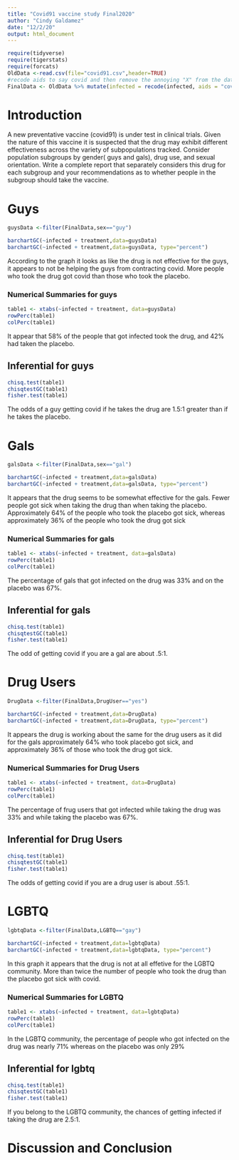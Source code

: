 ```yaml
---
title: "Covid91 vaccine study Final2020"
author: "Cindy Galdamez"
date: "12/2/20"
output: html_document
---
```


```r
require(tidyverse)
require(tigerstats)
require(forcats)
OldData <-read.csv(file="covid91.csv",header=TRUE)
#recode aids to say covid and then remove the annoying "X" from the dataframe
FinalData <- OldData %>% mutate(infected = recode(infected, aids = "covid", none = "OK" )) %>% select(-one_of("X"))
```

# Introduction

<!--In this section you explain what you are trying to show.  Where did the data come from?  What is the research or other question you are trying to answer?.  If you skimp in this section expect to be marked down in your grade. Paint a picture of the project a couple of paragraphs is expected!-->

A new  preventative vaccine (covid91) is under test in clinical trials. Given the nature of this vaccine it is suspected that the drug may exhibit different effectiveness across the variety of subpopulations tracked. Consider population subgroups by gender( guys and gals), drug use, and sexual orientation. Write a complete report that separately considers this drug for each subgroup and your recommendations as to whether people in the subgroup should take the vaccine.

# Guys
```r
guysData <-filter(FinalData,sex=="guy")
```
```r
barchartGC(~infected + treatment,data=guysData)
barchartGC(~infected + treatment,data=guysData, type="percent")

```

According to the graph it looks as like the drug is not effective for the guys, it appears to not be helping the guys from contracting covid. More people who took the drug got covid than those who took the placebo.

### Numerical Summaries for guys

```r
table1 <- xtabs(~infected + treatment, data=guysData)
rowPerc(table1)
colPerc(table1)
```

It appear that 58% of the people that got infected took the drug, and 42% had taken the placebo.

## Inferential for guys

```r
chisq.test(table1)
chisqtestGC(table1)
fisher.test(table1)
```

The odds of a guy getting covid if he takes the drug are 1.5:1 greater than if he takes the placebo.

<!--Decide on your methods:  use "variable analysis" or other appropriate descriptors.  Make sure to choose at least one graphical method and at least one numerical method. Discuss what data manipulations may be needed for example subsetting or other binning procedures and what sort of graphical displays and inferential tools will be used!-->

# Gals
```r
galsData <-filter(FinalData,sex=="gal")
```
```r
barchartGC(~infected + treatment,data=galsData)
barchartGC(~infected + treatment,data=galsData, type="percent")

```

It appears that the drug seems to be somewhat effective for the gals. Fewer people got sick when taking the drug than when taking the placebo. Approximately 64% of the people who took the placebo got sick, whereas approximately 36% of the people who took the drug got sick

### Numerical Summaries for gals

```r
table1 <- xtabs(~infected + treatment, data=galsData)
rowPerc(table1)
colPerc(table1)
```

The percentage of gals that got infected on the drug was 33% and on the placebo was 67%.

## Inferential for gals

```r
chisq.test(table1)
chisqtestGC(table1)
fisher.test(table1)
```

The odd of getting covid if you are a gal are about .5:1.

<!--Divide this section into two sub-sections:  One for your descriptive  results and one for your inferential results.!-->

# Drug Users
```r
DrugData <-filter(FinalData,DrugUser=="yes")
```
```r
barchartGC(~infected + treatment,data=DrugData)
barchartGC(~infected + treatment,data=DrugData, type="percent")

```

It appears the drug is working about the same for the drug users as it did for the gals approximately 64% who took placebo got sick, and approximately 36% of those who took the drug got sick.

### Numerical Summaries for Drug Users

```r
table1 <- xtabs(~infected + treatment, data=DrugData)
rowPerc(table1)
colPerc(table1)
```

The percentage of frug users that got infected while taking the drug was 33% and while taking the placebo was 67%.

## Inferential for Drug Users

```r
chisq.test(table1)
chisqtestGC(table1)
fisher.test(table1)
```

The odds of getting covid if you are a drug user is about .55:1.

# LGBTQ
```r
lgbtqData <-filter(FinalData,LGBTQ=="gay")
```
```r
barchartGC(~infected + treatment,data=lgbtqData)
barchartGC(~infected + treatment,data=lgbtqData, type="percent")

```

In this graph it appears that the drug is not at all effetive for the LGBTQ community. More than twice the number of people who took the drug than the placebo got sick with covid.

### Numerical Summaries for LGBTQ

```r
table1 <- xtabs(~infected + treatment, data=lgbtqData)
rowPerc(table1)
colPerc(table1)
```

In the LGBTQ community, the percentage of people who got infected on the drug was nearly 71% whereas on the placebo was only 29%

## Inferential for lgbtq

```r
chisq.test(table1)
chisqtestGC(table1)
fisher.test(table1)
```

If you belong to the LGBTQ community, the chances of getting infected if taking the drug are 2.5:1.

# Discussion and Conclusion

<!--Discussion and conclusion here.  If you found a relationship be sure to consider whether the relationship occurs because one of the variavbles causes the other, or whether they perhasps are related for some other reason.  Watch the chapter 6 videos from the GeorgeTown videos collection.!-->
